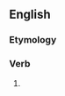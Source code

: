 ==English==

===Etymology===
{{suffix|en|defraud|eth|nocat=1}}

===Verb===
{{head|en|verb form}}

# {{en-archaic third-person singular of|defraud}}